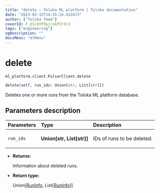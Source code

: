 ```yaml
---
title: "delete — Toloka ML platform | Toloka documentation"
date: "2023-03-15T14:35:24.432473"
author: ["Toloka Team"]
coverId: F_bIcOYF9yjrxkPZrXc3
tags: ["engineering"]
ogDescription: ""
docsMenu: "mlMenu"
---
```


# delete

`ml_platform.client.PulsarClient.delete`

```python
delete(self, run_ids: Union[str, List[str]])
```

Deletes one or more runs from the Toloka ML platform database.

## Parameters description

| Parameters | Type | Description |
| :----------| :----| :-----------|
`run_ids`|**Union\[str, List\[str\]\]**|<p>IDs of runs to be deleted.</p>

* **Returns:**

  Information about deleted runs.

* **Return type:**

  Union\[[RunInfo](/docs/toloka-ml/reference/ml_platform.core.RunInfo), List\[[RunInfo](/docs/toloka-ml/reference/ml_platform.core.RunInfo)\]\]
